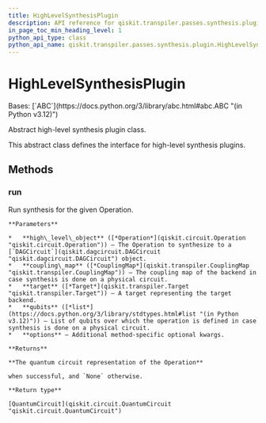 ```yaml
---
title: HighLevelSynthesisPlugin
description: API reference for qiskit.transpiler.passes.synthesis.plugin.HighLevelSynthesisPlugin
in_page_toc_min_heading_level: 1
python_api_type: class
python_api_name: qiskit.transpiler.passes.synthesis.plugin.HighLevelSynthesisPlugin
---
```


# HighLevelSynthesisPlugin

<Class id="qiskit.transpiler.passes.synthesis.plugin.HighLevelSynthesisPlugin" isDedicatedPage={true} github="https://github.com/Qiskit/qiskit/tree/stable/1.0/qiskit/transpiler/passes/synthesis/plugin.py#L660-L684" signature="qiskit.transpiler.passes.synthesis.plugin.HighLevelSynthesisPlugin">
  Bases: [`ABC`](https://docs.python.org/3/library/abc.html#abc.ABC "(in Python v3.12)")

  Abstract high-level synthesis plugin class.

  This abstract class defines the interface for high-level synthesis plugins.

  ## Methods

  ### run

  <Function id="qiskit.transpiler.passes.synthesis.plugin.HighLevelSynthesisPlugin.run" github="https://github.com/Qiskit/qiskit/tree/stable/1.0/qiskit/transpiler/passes/synthesis/plugin.py#L666-L684" signature="abstract run(high_level_object, coupling_map=None, target=None, qubits=None, **options)">
    Run synthesis for the given Operation.

    **Parameters**

    *   **high\_level\_object** ([*Operation*](qiskit.circuit.Operation "qiskit.circuit.Operation")) – The Operation to synthesize to a [`DAGCircuit`](qiskit.dagcircuit.DAGCircuit "qiskit.dagcircuit.DAGCircuit") object.
    *   **coupling\_map** ([*CouplingMap*](qiskit.transpiler.CouplingMap "qiskit.transpiler.CouplingMap")) – The coupling map of the backend in case synthesis is done on a physical circuit.
    *   **target** ([*Target*](qiskit.transpiler.Target "qiskit.transpiler.Target")) – A target representing the target backend.
    *   **qubits** ([*list*](https://docs.python.org/3/library/stdtypes.html#list "(in Python v3.12)")) – List of qubits over which the operation is defined in case synthesis is done on a physical circuit.
    *   **options** – Additional method-specific optional kwargs.

    **Returns**

    **The quantum circuit representation of the Operation**

    when successful, and `None` otherwise.

    **Return type**

    [QuantumCircuit](qiskit.circuit.QuantumCircuit "qiskit.circuit.QuantumCircuit")
  </Function>
</Class>

